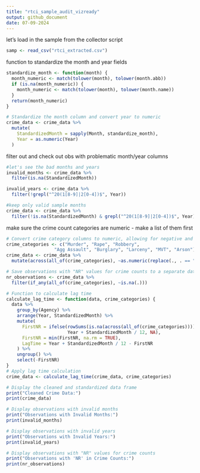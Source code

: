 ```yaml
---
title: "rtci_sample_audit_vizready"
output: github_document
date: 07-09-2024
---
```


let's load in the sample from the collector script
```r
samp <- read_csv("rtci_extracted.csv")
```
function to standardize the month and year fields
```r
standardize_month <- function(month) {
  month_numeric <- match(tolower(month), tolower(month.abb))
  if (is.na(month_numeric)) {
    month_numeric <- match(tolower(month), tolower(month.name))
  }
  return(month_numeric)
}

# Standardize the month column and convert year to numeric
crime_data <- crime_data %>%
  mutate(
    StandardizedMonth = sapply(Month, standardize_month),
    Year = as.numeric(Year)
  )
```
filter out and check out obs with problematic month/year columns
```r
#let's see the bad months and years 
invalid_months <- crime_data %>%
  filter(is.na(StandardizedMonth))

invalid_years <- crime_data %>%
  filter(!grepl("^20(1[8-9]|2[0-4])$", Year))

#keep only valid sample months
crime_data <- crime_data %>%
  filter(!is.na(StandardizedMonth) & grepl("^20(1[8-9]|2[0-4])$", Year))

```
make sure the crime count categories are numeric - make a list of them first
```r
# Convert crime category columns to numeric, allowing for negative and positive numbers and 0
crime_categories <- c("Murder", "Rape", "Robbery", 
                  "Agg Assault", "Burglary", "Larceny", "MVT", "Arson")
crime_data <- crime_data %>%
  mutate(across(all_of(crime_categories), ~as.numeric(replace(., . == "NR", NA))))
```

```r

# Save observations with "NR" values for crime counts to a separate data frame
nr_observations <- crime_data %>%
  filter(if_any(all_of(crime_categories), ~is.na(.)))
```

```r
# Function to calculate lag time
calculate_lag_time <- function(data, crime_categories) {
  data %>%
    group_by(Agency) %>%
    arrange(Year, StandardizedMonth) %>%
    mutate(
      FirstNR = ifelse(rowSums(is.na(across(all_of(crime_categories)))) > 0,
                       Year + StandardizedMonth / 12, NA),
      FirstNR = min(FirstNR, na.rm = TRUE),
      LagTime = Year + StandardizedMonth / 12 - FirstNR
    ) %>%
    ungroup() %>%
    select(-FirstNR)
}
# Apply lag time calculation
crime_data <- calculate_lag_time(crime_data, crime_categories)
```

```r
# Display the cleaned and standardized data frame
print("Cleaned Crime Data:")
print(crime_data)
```

```r
# Display observations with invalid months
print("Observations with Invalid Months:")
print(invalid_months)
```

```r
# Display observations with invalid years
print("Observations with Invalid Years:")
print(invalid_years)
```

```r
# Display observations with "NR" values for crime counts
print("Observations with 'NR' in Crime Counts:")
print(nr_observations)
```
